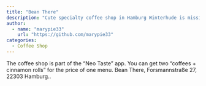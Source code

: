 ```yaml
---
title: "Bean There"
description: "Cute specialty coffee shop in Hamburg Winterhude is missing."
author:
  - name: "marypie33"
    url: "https://github.com/marypie33"
categories:
  - Coffee Shop
---
```


The coffee shop is part of the "Neo Taste" app.
You can get two "coffees + cinnamon rolls" for the price of one menu.
Bean There, Forsmannstraße 27, 22303 Hamburg..
